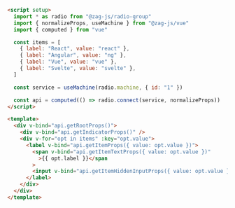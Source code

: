 ```html
<script setup>
  import * as radio from "@zag-js/radio-group"
  import { normalizeProps, useMachine } from "@zag-js/vue"
  import { computed } from "vue"

  const items = [
    { label: "React", value: "react" },
    { label: "Angular", value: "ng" },
    { label: "Vue", value: "vue" },
    { label: "Svelte", value: "svelte" },
  ]

  const service = useMachine(radio.machine, { id: "1" })

  const api = computed(() => radio.connect(service, normalizeProps))
</script>

<template>
  <div v-bind="api.getRootProps()">
    <div v-bind="api.getIndicatorProps()" />
    <div v-for="opt in items" :key="opt.value">
      <label v-bind="api.getItemProps({ value: opt.value })">
        <span v-bind="api.getItemTextProps({ value: opt.value })"
          >{{ opt.label }}</span
        >
        <input v-bind="api.getItemHiddenInputProps({ value: opt.value })" />
      </label>
    </div>
  </div>
</template>
```
